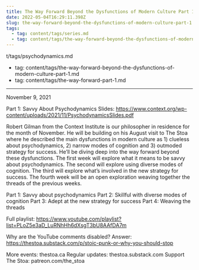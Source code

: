 ```yaml
---
title: The Way Forward Beyond the Dysfunctions of Modern Culture Part 1
date: 2022-05-04T16:29:11.398Z
slug: the-way-forward-beyond-the-dysfunctions-of-modern-culture-part-1
tags:
  - tag: content/tags/series.md
  - tag: content/tags/the-way-forward-beyond-the-dysfunctions-of-modern-culture-part-1.md
---
```



t/tags/psychodynamics.md
  - tag: content/tags/the-way-forward-beyond-the-dysfunctions-of-modern-culture-part-1.md
  - tag: content/tags/the-way-forward-part-1.md
---

November 9, 2021

Part 1: Savvy About Psychodynamics
Slides: https://www.context.org/wp-content/uploads/2021/11/PsychodynamicsSlides.pdf

Robert Gilman from the Context Institute is our philosopher in residence for the month of November. He will be building on his August visit to The Stoa where he described the main dysfunctions in modern culture as 1) clueless about psychodynamics, 2) narrow modes of cognition and 3) outmoded strategy for success. He’ll be diving deep into the way forward beyond these dysfunctions. The first week will explore what it means to be savvy about psychodynamics. The second will explore using diverse modes of cognition. The third will explore what’s involved in the new strategy for success. The fourth week will be an open exploration weaving together the threads of the previous weeks.

Part 1: Savvy about psychodynamics
Part 2: Skillful with diverse modes of cognition
Part 3: Adept at the new strategy for success
Part 4: Weaving the threads

Full playlist: https://www.youtube.com/playlist?list=PLoZ5e3aD_LuRNhHh6dXsgT3bU8AAfDA7m

Why are the YouTube comments disabled? Answer: https://thestoa.substack.com/p/stoic-punk-or-why-you-should-stop

More events: thestoa.ca
Regular updates: thestoa.substack.com
Support The Stoa: patreon.com/the_stoa
